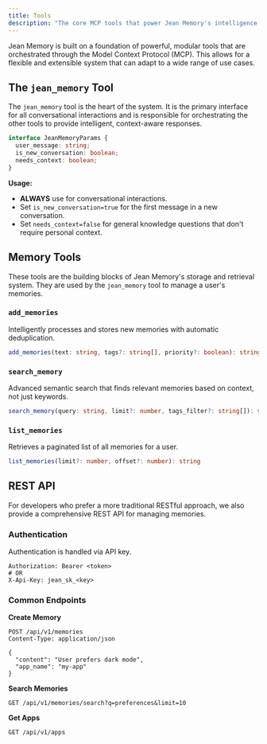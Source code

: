 ```yaml
---
title: Tools
description: "The core MCP tools that power Jean Memory's intelligence."
---
```


Jean Memory is built on a foundation of powerful, modular tools that are orchestrated through the Model Context Protocol (MCP). This allows for a flexible and extensible system that can adapt to a wide range of use cases.

## The `jean_memory` Tool

The `jean_memory` tool is the heart of the system. It is the primary interface for all conversational interactions and is responsible for orchestrating the other tools to provide intelligent, context-aware responses.

```typescript
interface JeanMemoryParams {
  user_message: string;
  is_new_conversation: boolean;
  needs_context: boolean;
}
```

**Usage:**
- **ALWAYS** use for conversational interactions.
- Set `is_new_conversation=true` for the first message in a new conversation.
- Set `needs_context=false` for general knowledge questions that don't require personal context.

## Memory Tools

These tools are the building blocks of Jean Memory's storage and retrieval system. They are used by the `jean_memory` tool to manage a user's memories.

### `add_memories`

Intelligently processes and stores new memories with automatic deduplication.

```typescript
add_memories(text: string, tags?: string[], priority?: boolean): string
```

### `search_memory`

Advanced semantic search that finds relevant memories based on context, not just keywords.

```typescript
search_memory(query: string, limit?: number, tags_filter?: string[]): string
```

### `list_memories`

Retrieves a paginated list of all memories for a user.

```typescript
list_memories(limit?: number, offset?: number): string
```

## REST API

For developers who prefer a more traditional RESTful approach, we also provide a comprehensive REST API for managing memories.

### Authentication

Authentication is handled via API key.

```http
Authorization: Bearer <token>
# OR
X-Api-Key: jean_sk_<key>
```

### Common Endpoints

**Create Memory**
```http
POST /api/v1/memories
Content-Type: application/json

{
  "content": "User prefers dark mode",
  "app_name": "my-app"
}
```

**Search Memories**
```http
GET /api/v1/memories/search?q=preferences&limit=10
```

**Get Apps**
```http
GET /api/v1/apps
```
